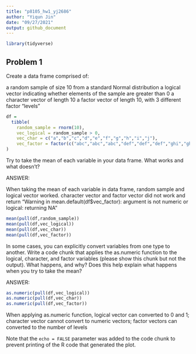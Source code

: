 ```yaml
---
title: "p8105_hw1_yj2686"
author: "Yiqun Jin"
date: "09/27/2021"
output: github_document
---
```


```r
library(tidyverse)
```

## Problem 1

Create a data frame comprised of:

a random sample of size 10 from a standard Normal distribution
a logical vector indicating whether elements of the sample are greater than 0
a character vector of length 10
a factor vector of length 10, with 3 different factor “levels”

```r
df = 
  tibble(
    random_sample = rnorm(10),
    vec_logical = random_sample > 0,
    vec_char = c("a","b","c","d","e","f","g","h","i","j"),
    vec_factor = factor(c("abc","abc","abc","def","def","def","ghi","ghi","ghi","ghi"))
)
```

Try to take the mean of each variable in your data frame. What works and what doesn’t?

ANSWER:

When taking the mean of each variable in data frame, random sample and logical vector worked.
character vector and factor vector did not work and return "Warning in mean.default(df$vec_factor): argument is not numeric or logical: returning NA"

```r
mean(pull(df,random_sample))
mean(pull(df,vec_logical))
mean(pull(df,vec_char))
mean(pull(df,vec_factor))
```
In some cases, you can explicitly convert variables from one type to another. Write a code chunk that applies the as.numeric function to the logical, character, and factor variables (please show this chunk but not the output). What happens, and why? Does this help explain what happens when you try to take the mean?

ANSWER:

```r
as.numeric(pull(df,vec_logical))
as.numeric(pull(df,vec_char))
as.numeric(pull(df,vec_factor))
```

When applying as.numeric function, logical vector can converted to 0 and 1; character vector cannot convert to numeric vectors; factor vectors can converted to the number of levels

Note that the `echo = FALSE` parameter was added to the code chunk to prevent printing of the R code that generated the plot.
